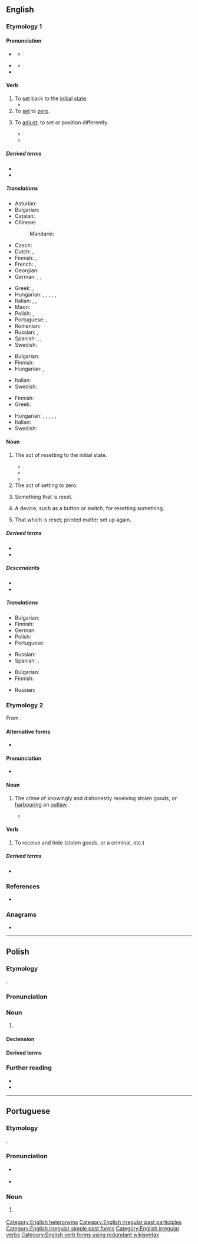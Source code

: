 {{also|Reset|rešet|řešet}}
==English==
{{wikipedia}}

===Etymology 1===
{{prefix|en|re|set}}

====Pronunciation====
* {{sense|verb}} {{IPA|en|/ɹiːˈsɛt/}}
** {{audio|en|LL-Q1860 (eng)-Vealhurl-reset1.wav|Audio (RP)}}
* {{sense|noun}} {{IPA|en|/ˈɹiː.sɛt/}}
** {{audio|en|LL-Q1860 (eng)-Vealhurl-reset2.wav|Audio (RP)}}
* {{rhymes|en|ɛt|s=2}}

====Verb====
{{en-verb|resets|resetting|reset}}

# To [[set]] back to the [[initial]] [[state]].
#* {{quote-book|en|year=1913|author={{w|Joseph C. Lincoln}}
|title=[http://openlibrary.org/works/OL5535161W Mr. Pratt's Patients]|chapter=1
|passage=Then there came a reg'lar terror of a sou'wester same as you don't get one summer in a thousand, and blowed the shanty flat and ripped about half of the weir poles out of the sand. We spent consider'ble money getting 'em '''reset''', and then a swordfish got into the pound and tore the nets all to slathers, right in the middle of the squiteague season.}}
# To [[set]] to [[zero]].
#: {{syn|en|zeroize|q1=nonstandard}}
# {{lb|en|transitive}} To [[adjust]]; to set or position differently.
#* {{quote-book|en|year=1895|author=Robert W. Chambers|title=Rue Barrée|passage=He turned and steered his course toward some lights clustered at the end of the street. They proved farther away than he had anticipated, and after a long quest he came to the conclusion that his eyes had been mysteriously removed from their proper places and had been '''reset''' on either side of his head like those of a bird.}}
#* {{quote-book|en|year=2005|author=Alan Pipes|title=Production for Graphic Designers|publisher=Laurence King Publishing|isbn=9781856694582|edition=fourth|page=66|pageurl=https://books.google.com/books?id=CdbH9hQSiHAC&pg=PA66&dq=%22reset%22+linotype&hl=&cd=4&source=gbs_api#v=onepage&q=%22reset%22%20linotype&f=false|text=The advantage of the Monotype machine over the Linotype one was that corrections could be made using precast sorts. This was especially useful for book production. With the Linotype method, the whole line had to be '''reset''' and replaced.}}

=====Derived terms=====
* {{l|en|resettable}}
* {{l|en|resetter}}

=====Translations=====
{{trans-top|to set back to the initial state}}
* Asturian: {{t|ast|reafitar}}
* Bulgarian: {{t|bg|установявам отново}}
* Catalan: {{t|ca|reinicialitzar}}
* Chinese:
*: Mandarin: {{t+|cmn|重置|tr=chóngzhì|sc=Hani}}
* Czech: {{t+|cs|resetovat}}
* Dutch: {{t|nl|herinitialiseren}}, {{t|nl|terugstellen}}
* Finnish: {{t|fi|[[palauttaa]] [[alkutila|alkutilaan]]}}, {{t+|fi|resetoida}}
* French: {{t+|fr|remettre à zéro}}, {{t+|fr|réinitialiser}}
* Georgian: {{t|ka|გადაყენება}}
* German: {{t+|de|zurücksetzen}}, {{t|de|rücksetzen}}, {{t+|de|resetten}}
{{trans-mid}}
* Greek: {{t+|el|επαναφέρω}}, {{t|el|επανεκκινώ}}
* Hungarian: {{t+|hu|visszaállít}}, {{t|hu|[[alaphelyzetbe]] [[állít]]}}, {{t|hu|[[helyre|hely]][[helyére|(é)]][[helyre|re]] [[tesz]]}}, {{t+|hu|visszahelyez}}, {{t|hu|helyreilleszt}}, {{q|restart [a computer]}} {{t|hu|újraindít}}
* Italian: {{t+|it|azzerare}}, {{t|it|rimettere a zero}}, {{t+|it|resettare}}
* Maori: {{t|mi|tautuhi anō }}
* Polish: {{t+|pl|resetować|impf}}, {{t+|pl|zresetować|pf}}
* Portuguese: {{t+|pt|repor}}, {{t+|pt|restaurar}}
* Romanian: {{t|ro|reseta}}
* Russian: {{t+|ru|перезагружа́ть|impf}}, {{t+|ru|перезагрузи́ть|pf}}
* Spanish: {{t+|es|restablecer}}, {{t+|es|resetear}}, {{t+|es|restaurar }}
* Swedish: {{t+|sv|återställa}}
{{trans-bottom}}

{{trans-top|to set to zero}}
* Bulgarian: {{t|bg|нулирам}}
* Finnish: {{t+|fi|nollata}}
* Hungarian: {{t|hu|[[nullára]] [[állít]]}}, {{t|hu|lenulláz}}
{{trans-mid}}
* Italian: {{t+|it|azzerare}}
* Swedish: {{t+|sv|nollställa}}
{{trans-bottom}}

{{trans-top|to adjust (e.g. after an initial failure); to set or position differently}}
* Finnish: {{t|fi|[[säätää]] [[asetusarvo|asetusarvoja]]}}
* Greek: {{t|el|επαναρυθμίζω}}
{{trans-mid}}
* Hungarian: {{t+|hu|átrak}}, {{t+|hu|áthelyez}}, {{t+|hu|átállít}}, {{t+|hu|áthangol}}, {{t|hu|átszerel}}, {{t|hu|utánállít}}
* Italian: {{t+|it|ripristinare}}
* Swedish: {{t+|sv|återställa}}
{{trans-bottom}}

====Noun====
{{en-noun}}

# {{lb|en|also|figurative}} The act of resetting to the initial state.
#: {{cot|en|reboot}}
#* {{quote-web|en|author=Luke Harding|author2=Matthew Weaver|url=http://www.theguardian.com/world/2009/jul/07/barack-obama-russia-moscow-speech|quotee=Barack Obama|title=Barack Obama calls for 'reset' in US-Russia relations|date=2009-07-07|work=The Guardian|passage=That is why I have called for a ‘'''reset'''’ in relations between the United States and Russia. This must be more than a fresh start between the Kremlin and the White House, though that is important.}}
#* {{quote-web|en|author=Lanre Bakare|author2=Alex Hern|url=http://www.theguardian.com/music/2021/jul/15/mps-call-for-complete-reset-of-music-streaming-to-protect-artists|title=MPs call for ‘complete reset’ of music streaming to protect artists|date=2021-07-14|work=The Guardian|passage=Music streaming needs a “complete '''reset'''”, according to a damning parliamentary report that calls on the UK competition watchdog to investigate the commercial power wielded by major record labels.}}
#* {{quote-web|en|url=https://www.theguardian.com/us-news/2022/aug/17/cdc-reset-covid-director-rochelle-walensky|title=CDC director calls for ‘reset’ of agency amid criticism of Covid response|date=2022-08-17|author=AP|work=The Guardian|passage=The planned changes at the Centers for Disease Control and Prevention – CDC leaders call it a “'''reset'''” – come amid ongoing criticism of the agency’s response to Covid-19, monkeypox and other public health threats.}}
# The act of setting to zero.
#: {{syn|en|zeroization}}
# {{rfv-sense|en}} Something that is reset.
# A device, such as a button or switch, for resetting something.
# {{lb|en|typography}} That which is reset; printed matter set up again.

=====Derived terms=====
* {{l|en|factory reset}}
* {{l|en|great reset}}

=====Descendants=====
* {{desc|de|Reset|bor=1}}
* {{desc|ja|リセット|tr=risetto|bor=1}}

=====Translations=====
{{trans-top|an act of resetting to the initial state}}
* Bulgarian: {{t+|bg|възстановяване|n}}
* Finnish: {{t|fi|[[oletusarvo#Finish|oletusarvojen]] [[palautus]]}}
* German: {{t|de|Reset|m}}
* Polish: {{t+|pl|reset|m}}
* Portuguese: {{t+|pt|restaurar}}
{{trans-mid}}
* Russian: {{t+|ru|перезагру́зка|f}}
* Spanish: {{t|es|restablecimiento|m}}, {{t|es|reseteo|m}}
{{trans-bottom}}

{{trans-top|setting to zero}}
* Bulgarian: {{t|bg|нулиране}}
* Finnish: {{t|fi|nollaus}}
{{trans-mid}}
* Russian: {{t+|ru|сброс|m}}
{{trans-bottom}}

===Etymology 2===
From {{m|en|receipt}}.

====Alternative forms====
* {{l|en|ressett}}

====Pronunciation====
* {{IPA|en|/ɹəˈsɛt/}}

====Noun====
{{en-noun}}

# {{lb|en|Scotland|law}} The crime of knowingly and dishonestly receiving stolen goods, or [[harbour]]ing an [[outlaw]].
#* {{quote-book|en|year=1867|author=John H. A. MacDonald|title=A Practical Treatise on the Criminal Law of Scotland|location=Edinburgh|publisher=William Paterson|page=405|pageurl=https://books.google.com/books?id=SrFXAAAAcAAJ&pg=PA405&dq=%22the+reset+of%22&hl=&cd=12&source=gbs_api#v=onepage&q=%22the%20reset%20of%22&f=false|text=In early times it was common to charge the '''reset''' of property taken by robbery as '''reset''' of theft. But in later practice '''reset''' of property taken by robbery has been frequently libelled and found relevant (1).}}

====Verb====
{{en-verb|++}}

# {{senseid|en|law}} {{lb|en|Scotland|law}} To receive and hide (stolen goods, or a criminal, etc.)

=====Derived terms=====
* {{l|en|resetter}}

===References===
* {{cite-web|accessdate=2022-12-20|url=http://www.police-information.co.uk/legislation/legislationindexsco.html#Reset|title=Scottish Legislation|work=www.police-information.co.uk|entry=Reset|passage=To establish the crime of reset, It is essential to prove guilty knowledge that the property has been dishonestly obtained.}}

===Anagrams===
* {{anagrams|en|a=eerst|Ester|Steer|Trees|ester|estre|re-est.|reest|retes|seter|steer|stere|teers|teres|terse|trees}}

[[Category:English heteronyms]]
[[Category:English irregular past participles]]
[[Category:English irregular simple past forms]]
[[Category:English irregular verbs]]
[[Category:English verb forms using redundant wikisyntax]]

----

==Polish==
{{wp|lang=pl}}

===Etymology===
{{bor+|pl|en|reset}}.

===Pronunciation===
{{pl-p}}

===Noun===
{{pl-noun|m-in}}

# {{lb|pl|computing}} {{l|en|reset}} {{gl|device, such as a button or switch, for resetting a computer}}
#: {{syn|pl|restart}}

====Declension====
{{pl-decl-noun-m-in}}

====Derived terms====
{{col3|pl|title=verbs|resetować|zresetować}}

===Further reading===
* {{R:pl:WSJP}}
* {{R:pl:PWN}}

----

==Portuguese==

===Etymology===
{{ubor|pt|en|reset}}.

===Pronunciation===
* {{a|BR}} {{IPA|pt|/ʁeˈzɛ.t(ʃ)(i)/}}
* {{rhymes|pt|ɛt(ʃ)i|s=2}}

===Noun===
{{pt-noun|m|#s}}

# {{l|en|reset}} {{gloss|button}}